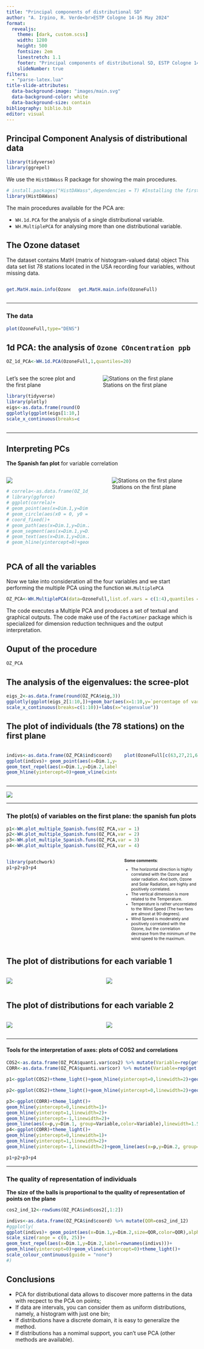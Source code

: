 ```yaml
---
title: "Principal components of distributional SD"
author: "A. Irpino, R. Verde<br>ESTP Cologne 14-16 May 2024"
format: 
  revealjs: 
    theme: [dark, custom.scss]
    width: 1280
    height: 500
    fontsize: 2em
    linestretch: 1.1
    footer: "Principal components of distributional SD, ESTP Cologne 14-16 May 2024"
    slideNumber: true
filters:
  - "parse-latex.lua"
title-slide-attributes:
  data-background-image: "images/main.svg"
  data-background-color: white
  data-background-size: contain
bibliography: biblio.bib
editor: visual
---
```


## Principal Component Analysis of distributional data


```r
library(tidyverse)
library(ggrepel)

```

We use the `HistDAWass` R package for showing the main procedures.

```r
# install.packages("HistDAWass",dependencies = T) #Installing the first time
library(HistDAWass)
```

The main procedures available for the PCA are:

- `WH.1d.PCA` for the analysis of a single distributional variable.
- `WH.MultiplePCA` for analysing more than one distributional variable.


## The Ozone dataset

The dataset contains MatH (matrix of histogram-valued data) object This data set list 78 stations located in the USA recording four variables, without missing data.

::: columns
::: {.column width="35%"}
```r
get.MatH.main.info(OzoneFull)

```
::: 
::: {.column width="65%"}
```r
get.MatH.main.info(OzoneFull)

```
:::
:::

----------

### The data

```r
plot(OzoneFull,type="DENS")
```



## 1d PCA: the analysis of `Ozone COncentration ppb`

```r
OZ_1d_PCA<-WH.1d.PCA(OzoneFull,1,quantiles=20)

```

::: columns
::: {.column width="40%"}

Let's see the scree plot and the first plane

```r
library(tidyverse)
library(plotly)
eigs<-as.data.frame(round(OZ_1d_PCA$PCAout$eig,3))
ggplotly(ggplot(eigs[1:10,])+geom_bar(aes(x=1:10,y=`percentage of variance`),stat="Identity",fill="lightgreen")+geom_line(aes(x=1:10,y=`percentage of variance`),color="red", linewidth=1.5)+theme_light()+
scale_x_continuous(breaks=c(1:10))+labs(x="eigenvalue"))
```

::: 
::: {.column width="60%"}

![Stations on the first plane](figures/PCA_OZ_1.png)
:::
:::


-------

## Interpreting PCs

__The Spanish fan plot__ for variable correlation

::: columns
::: {.column width="45%"}

![](figures/Spa1.svg)
```r
# correla<-as.data.frame(OZ_1d_PCA$PCAout$var$cor)
# library(ggforce)
# ggplot(correla)+
# geom_point(aes(x=Dim.1,y=Dim.2))+
# geom_circle(aes(x0 = 0, y0 = 0, r = 1))+
# coord_fixed()+
# geom_path(aes(x=Dim.1,y=Dim.2))+
# geom_segment(aes(x=Dim.1,y=Dim.2,xend=rep(0,21),yend=rep(0,21)))+
# geom_text(aes(x=Dim.1,y=Dim.2,label=rownames(correla)))+
# geom_hline(yintercept=0)+geom_vline(xintercept=0)+theme_light()
```

::: 
::: {.column width="55%"}

![Stations on the first plane](figures/PCA_OZ_1.png)
:::
:::

## PCA of all the variables

Now we take into consideration all the four variables and we start performing the multiple PCA using the function `WH.MultiplePCA`

```r
OZ_PCA<-WH.MultiplePCA(data=OzoneFull,list.of.vars = c(1:4),quantiles = 20)
```

The code executes a Multiple PCA and produces a set of textual and graphical outputs. The code make use of the `FactoMiner` package which is specialized for dimension reduction techniques and the output interpretation.

## Ouput of the procedure

```r
OZ_PCA
```

## The analysis of the eigenvalues: the scree-plot

```r
eigs_2<-as.data.frame(round(OZ_PCA$eig,3))
ggplotly(ggplot(eigs_2[1:10,])+geom_bar(aes(x=1:10,y=`percentage of variance`),stat="Identity",fill="lightgreen")+geom_line(aes(x=1:10,y=`percentage of variance`),color="red", linewidth=1.5)+theme_light()+
scale_x_continuous(breaks=c(1:10))+labs(x="eigenvalue"))
```


## The plot of individuals (the 78 stations) on the first plane


::: columns
::: {.column width="60%"}

```r
indivs<-as.data.frame(OZ_PCA$ind$coord)
ggplot(indivs)+ geom_point(aes(x=Dim.1,y=Dim.2))+
geom_text_repel(aes(x=Dim.1,y=Dim.2,label=rownames(indivs)))+
geom_hline(yintercept=0)+geom_vline(xintercept=0)+theme_light()

```

::: 
::: {.column width="40%"}

```r
plot(OzoneFull[c(63,27,21,68),],type="DENS")

```
:::
:::

---------------

![](figures/individuals1.svg)



-----------------

### The plot(s) of variables on the first plane: the spanish fun plots

```r
p1<-WH.plot_multiple_Spanish.funs(OZ_PCA,var = 1)
p2<-WH.plot_multiple_Spanish.funs(OZ_PCA,var = 2)
p3<-WH.plot_multiple_Spanish.funs(OZ_PCA,var = 3)
p4<-WH.plot_multiple_Spanish.funs(OZ_PCA,var = 4)
```

::: columns
::: {.column width="60%"}

```r
library(patchwork)
p1+p2+p3+p4
```

::: 
::: {.column style="width: 40%; font-size: 75%;"}
__Some comments__:

- The horizontal direction is highly correlated with the Ozone and solar radiation. And both, Ozone and Solar Radiation, are highly and positively correlated. 
- The vertical dimension is more related to the Temperature.
- Temperature is rather uncorrelated to the Wind Speed (The two fans are almost at 90 degrees).
- Wind Speed is moderately and positively correlated with the Ozone, but the correlation decrease from the minimum of the wind speed to the maximum. 

:::
:::

## The plot of distributions for each variable 1
::: columns
::: {.column width="50%"}
![](figures/ALL_PC_V1.svg)
::: 
::: {.column width="50%"}
![](figures/ALL_PC_V2.svg)
:::
:::

## The plot of distributions for each variable 2
::: columns
::: {.column width="50%"}
![](figures/ALL_PC_V3.svg)
::: 
::: {.column width="50%"}
![](figures/ALL_PC_V4.svg)
:::
:::

----------------

#### Tools for the interpretation of axes: plots of COS2 and correlations

```r
COS2<-as.data.frame(OZ_PCA$quanti.var$cos2) %>% mutate(Variable=rep(get.MatH.varnames(OzoneFull),each=21),p=rep(c(0:20)/20,4))
CORR<-as.data.frame(OZ_PCA$quanti.var$cor) %>% mutate(Variable=rep(get.MatH.varnames(OzoneFull),each=21),p=rep(c(0:20)/20,4))

p1<-ggplot(COS2)+theme_light()+geom_hline(yintercept=0,linewidth=2)+geom_hline(yintercept=1,linewidth=2)+geom_line(aes(x=p,y=Dim.1, group=Variable,color=Variable),linewidth=1.5)+ylim(c(0,1))+ggtitle("Squared Cosines wrt the first dimension")

p2<-ggplot(COS2)+theme_light()+geom_hline(yintercept=0,linewidth=2)+geom_hline(yintercept=1,linewidth=2)+geom_line(aes(x=p,y=Dim.2, group=Variable,color=Variable),linewidth=1.5)+ylim(c(0,1))+ggtitle("Squared Cosines wrt the second dimension")

p3<-ggplot(CORR)+theme_light()+
geom_hline(yintercept=0,linewidth=1)+
geom_hline(yintercept=1,linewidth=2)+
geom_hline(yintercept=-1,linewidth=2)+
geom_line(aes(x=p,y=Dim.1, group=Variable,color=Variable),linewidth=1.5)+ylim(c(-1,1))+ggtitle("Correlations wrt the first dimension")
p4<-ggplot(CORR)+theme_light()+
geom_hline(yintercept=0,linewidth=1)+
geom_hline(yintercept=1,linewidth=2)+
geom_hline(yintercept=-1,linewidth=2)+geom_line(aes(x=p,y=Dim.2, group=Variable,color=Variable),linewidth=1.5)+ylim(c(-1,1))+ggtitle("Correlation wrt the second dimension")

p1+p2+p3+p4
```

------------

### The quality of representation of individuals

__The size of the balls is proportional to the quality of representation of points on the plane__

```r
cos2_ind_12<-rowSums(OZ_PCA$ind$cos2[,1:2])

indivs<-as.data.frame(OZ_PCA$ind$coord) %>% mutate(QOR=cos2_ind_12)
#ggplotly(
ggplot(indivs)+ geom_point(aes(x=Dim.1,y=Dim.2,size=QOR,color=QOR),alpha=0.5)+
scale_size(range = c(0, 25))+
geom_text_repel(aes(x=Dim.1,y=Dim.2,label=rownames(indivs)))+
geom_hline(yintercept=0)+geom_vline(xintercept=0)+theme_light()+
scale_colour_continuous(guide = "none")
#)

```



## Conclusions

- PCA for distributional data allows to discover more patterns in the data with recpect to the PCA on points;
- If data are intervals, you can consider them as uniform distributions, namely, a histogram with just one bin;
- If distributions have a discrete domain, it is easy to generalize the method.
- If distributions has a nomimal support, you can't use PCA (other methods are available).
